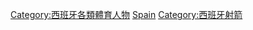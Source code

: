 {{Commons category|Archers from Spain}}

[[Category:西班牙各類體育人物|Category:西班牙各類體育人物]]
[[Category:各國射箭運動員|Spain]]
[[Category:西班牙射箭|Category:西班牙射箭]]